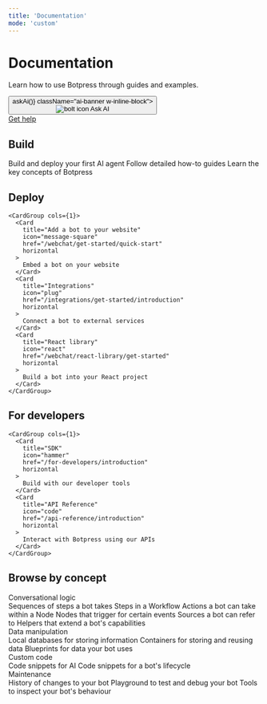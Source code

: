 ```yaml
---
title: 'Documentation'
mode: 'custom'
---
```


<div className="hero-bg high-contrast flex flex-col items-center justify-center w-full">
  <h1 className="text-4xl md:text-4xl font-bold text-center mb-4">Documentation</h1>
  <p className="text-lg md:text-lg text-center text-gray-700 dark:text-gray-300 mb-8 max-w-2xl home-subheading">
    Learn how to use Botpress through guides and examples.
  </p>
  <div className="flex gap-4 justify-center mb-8">
    <button onClick={() => askAi()} className="ai-banner w-inline-block">
      <div className="flex items-center gap-2">
        <img src="/homepage-assets/bolt-white-transparent-fill.svg" alt="bolt icon" style={{ height: '0.9em' }} />
        <span>Ask AI</span>
      </div>
    </button>
    <a
      data-wf-native-id-path="2083bdcc-fcfc-120b-af83-0bc3c6cda1c6"
      data-wf-ao-click-engagement-tracking="true"
      data-wf-element-id="2083bdcc-fcfc-120b-af83-0bc3c6cda1c6"
      href="https://discord.gg/botpress"
      target="_blank"
      data-wf-event-ids="157039259-157047193"
      class="discord_banner w-inline-block"
    >
      <div>Get help</div>
    </a>
  </div>
</div>

<div className="flex flex-wrap gap-8 max-w-[70rem] mx-auto px-5 flex-col md:flex-row">
<div className='home-columns'>
    <h2 class="flex whitespace-pre-wrap group font-semibold prose high-contrast" style={{ fontSize: '24px', marginBottom: '0.5em' }}>
      Build
    </h2>
    <CardGroup cols={1}>
      <Card
        title="Quickstart"
        icon="rocket"
        href="/learn/get-started/quick-start"
        horizontal
      >
        Build and deploy your first AI agent
      </Card>
      <Card
        title="Guides"
        icon="lightbulb"
        href="/learn/guides/introduction"
        horizontal
      >
        Follow detailed how-to guides
      </Card>
      <Card
        title="Reference"
        icon="book"
        href="/learn/reference/introduction"
        horizontal
      >
        Learn the key concepts of Botpress
      </Card>
    </CardGroup>
  </div>
  <div className='home-columns'>
    <h2 class="flex whitespace-pre-wrap group font-semibold prose high-contrast" style={{ fontSize: '24px', marginBottom: '0.5em' }}>
      Deploy
    </h2>

    <CardGroup cols={1}>
      <Card
        title="Add a bot to your website"
        icon="message-square"
        href="/webchat/get-started/quick-start"
        horizontal
      >
        Embed a bot on your website
      </Card>
      <Card
        title="Integrations"
        icon="plug"
        href="/integrations/get-started/introduction"
        horizontal
      >
        Connect a bot to external services
      </Card>
      <Card
        title="React library"
        icon="react"
        href="/webchat/react-library/get-started"
        horizontal
      >
        Build a bot into your React project
      </Card>
    </CardGroup>

  </div>
  <div className='home-columns'>
    <h2 class="flex whitespace-pre-wrap group font-semibold prose high-contrast" style={{ fontSize: '24px', marginBottom: '0.5em' }}>
      For developers
    </h2>

    <CardGroup cols={1}>
      <Card
        title="SDK"
        icon="hammer"
        href="/for-developers/introduction"
        horizontal
      >
        Build with our developer tools
      </Card>
      <Card
        title="API Reference"
        icon="code"
        href="/api-reference/introduction"
        horizontal
      >
        Interact with Botpress using our APIs
      </Card>
    </CardGroup>

  </div>
</div>

<div
  style={{
    maxWidth: '70rem',
    marginLeft: 'auto',
    marginRight: 'auto',
    paddingLeft: '1.25rem',
    paddingRight: '1.25rem',
    marginTop: '2em',
    marginBottom: '2em',
  }}
>
  <h2 class="flex whitespace-pre-wrap group font-semibold prose high-contrast" style={{ fontSize: '24px' }}>
    Browse by concept
  </h2>
  <div>
    <div
      class="inline-flex items-center gap-1.5 text-sm text-gray-500  dark:text-gray-400"
      style={{ marginTop: '1.5em' }}
    >
      Conversational logic
    </div>
    <CardGroup cols={3}>
      <Card title="Workflows" icon="workflow" href="/learn/reference/workflows" horizontal>
        Sequences of steps a bot takes
      </Card>
      <Card title="Nodes" icon="square-mouse-pointer" href="/learn/reference/nodes/introduction" horizontal>
        Steps in a Workflow
      </Card>
      <Card title="Cards" icon="rows-3" href="/learn/reference/cards/introduction" horizontal>
        Actions a bot can take within a Node
      </Card>
      <Card title="Triggers" icon="play" href="/learn/reference/triggers" horizontal>
        Nodes that trigger for certain events
      </Card>
      <Card title="Knowledge Bases" icon="book-open" href="/learn/reference/knowledge-base/introduction" horizontal>
        Sources a bot can refer to
      </Card>
      <Card title="Agents" icon="bot" href="/learn/reference/agents/introduction" horizontal>
        Helpers that extend a bot's capabilities
      </Card>
    </CardGroup>
    <div
      class="inline-flex items-center gap-1.5 text-sm text-gray-500  dark:text-gray-400"
      style={{ marginTop: '1.5em' }}
    >
      Data manipulation
    </div>
    <CardGroup cols={3}>
      <Card title="Tables" icon="table" href="/learn/reference/tables" horizontal>
        Local databases for storing information
      </Card>
      <Card title="Variables" icon="variable" href="/learn/reference/variables/overview" horizontal>
        Containers for storing and reusing data
      </Card>
      <Card title="Schemas" icon="circle-dashed" href="/learn/reference/schemas" horizontal>
        Blueprints for data your bot uses
      </Card>
    </CardGroup>
    <div
      class="inline-flex items-center gap-1.5 text-sm text-gray-500 dark:text-gray-400"
      style={{ marginTop: '1.5em' }}
    >
      Custom code
    </div>
    <CardGroup cols={3}>
      <Card title="Actions" icon="bolt" href="/learn/reference/actions" horizontal>
        Code snippets for AI
      </Card>
      <Card title="Hooks" icon="anchor" href="/learn/reference/hooks" horizontal>
        Code snippets for a bot's lifecycle
      </Card>
    </CardGroup>
    <div
      class="inline-flex items-center gap-1.5 text-sm text-gray-500 dark:text-gray-400"
      style={{ marginTop: '1.5em' }}
    >
      Maintenance
    </div>
    <CardGroup cols={3}>
      <Card title="Versions" icon="history" href="/learn/reference/versions" horizontal>
        History of changes to your bot
      </Card>
      <Card title="Emulator" icon="messages-square" href="/learn/reference/emulator" horizontal>
        Playground to test and debug your bot
      </Card>
      <Card title="Debugger" icon="logs" href="/learn/reference/debugger-logs-json" horizontal>
        Tools to inspect your bot's behaviour
      </Card>
    </CardGroup>
  </div>
</div>
